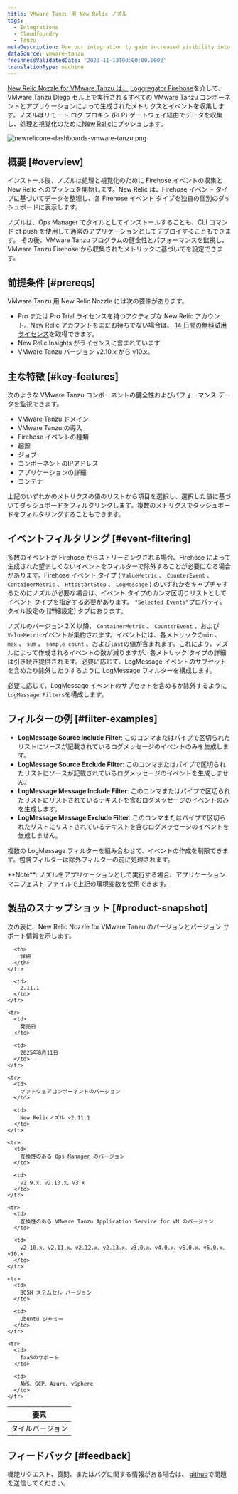 ```yaml
---
title: VMware Tanzu 用 New Relic ノズル
tags:
  - Integrations
  - Cloudfoundry
  - Tanzu
metaDescription: Use our integration to gain increased visibility into the performance of your VMware Tanzu environment.
dataSource: vmware-tanzu
freshnessValidatedDate: '2023-11-13T00:00:00.000Z'
translationType: machine
---
```


[New Relic Nozzle for VMware Tanzu は、](https://network.pivotal.io/products/nr-firehose-nozzle) [Loggregator Firehose](https://docs.pivotal.io/pivotalcf/loggregator/index.html)を介して、VMware Tanzu Diego セル上で実行されるすべての VMware Tanzu コンポーネントとアプリケーションによって生成されたメトリクスとイベントを収集します。ノズルはリモート ログ プロキシ (RLP) ゲートウェイ経由でデータを収集し、処理と視覚化のために[New Relic](https://www.newrelic.com)にプッシュします。

<img title="newrelicone-dashboards-vmware-tanzu.png" alt="newrelicone-dashboards-vmware-tanzu.png" src="/images/infrastructure_screenshot-crop_vmware-tanzu-dashboard.webp" />

## 概要 [#overview]

インストール後、ノズルは処理と視覚化のために Firehose イベントの収集と New Relic へのプッシュを開始します。New Relic は、Firehose イベント タイプに基づいてデータを整理し、各 Firehose イベント タイプを独自の個別のダッシュボードに表示します。

ノズルは、Ops Manager でタイルとしてインストールすることも、CLI コマンド cf push を使用して通常のアプリケーションとしてデプロイすることもできます。 その後、VMware Tanzu プログラムの健全性とパフォーマンスを監視し、VMware Tanzu Firehose から収集されたメトリックに基づいて<InlinePopover type="alerts" />を設定できます。

## 前提条件 [#prereqs]

VMware Tanzu 用 New Relic Nozzle には次の要件があります。

* Pro または Pro Trial ライセンスを持つアクティブな New Relic アカウント。New Relic アカウントをまだお持ちでない場合は、 [14 日間の無料試用ライセンス](http://newrelic.com/signup?funnel=pivotal-cloud-foundry&partner=Pivotal+Cloud+Foundry)を取得できます。
* New Relic Insights がライセンスに含まれています
* VMware Tanzu バージョン v2.10.x から v10.x。

## 主な特徴 [#key-features]

次のような VMware Tanzu コンポーネントの健全性およびパフォーマンス データを監視できます。

* VMware Tanzu ドメイン
* VMware Tanzu の導入
* Firehose イベントの種類
* 起源
* ジョブ
* コンポーネントのIPアドレス
* アプリケーションの詳細
* コンテナ

上記のいずれかのメトリクスの値のリストから項目を選択し、選択した値に基づいてダッシュボードをフィルタリングします。複数のメトリクスでダッシュボードをフィルタリングすることもできます。

## イベントフィルタリング [#event-filtering]

多数のイベントが Firehose からストリーミングされる場合、Firehose によって生成された望ましくないイベントをフィルターで除外することが必要になる場合があります。Firehose イベント タイプ ( `ValueMetric` 、 `CounterEvent` 、 `ContainerMetric` 、 `HttpStartStop` 、 `LogMessage` ) のいずれかをキャプチャするためにノズルが必要な場合は、イベント タイプのカンマ区切りリストとしてイベント タイプを指定する必要があります。 `"Selected Events"`プロパティ。タイル設定の \[詳細設定] タブにあります。

ノズルのバージョン 2.X 以降、 `ContainerMetric` 、 `CounterEvent` 、および`ValueMetric`イベントが集約されます。イベントには、各メトリックの`min` 、 `max` 、 `sum` 、 `sample count` 、および`last`の値が含まれます。これにより、ノズルによって作成されるイベントの数が減りますが、各メトリック タイプの詳細は引き続き提供されます。必要に応じて、LogMessage イベントのサブセットを含めたり除外したりするように LogMessage フィルターを構成します。

必要に応じて、LogMessage イベントのサブセットを含めるか除外するように`LogMessage Filters`を構成します。

## フィルターの例 [#filter-examples]

* <DNT>**LogMessage Source Include Filter**</DNT>: このコンマまたはパイプで区切られたリストにソースが記載されているログメッセージのイベントのみを生成します。
* <DNT>**LogMessage Source Exclude Filter**</DNT>: このコンマまたはパイプで区切られたリストにソースが記載されているログメッセージのイベントを生成しません。
* <DNT>**LogMessage Message Include Filter**</DNT>: このコンマまたはパイプで区切られたリストにリストされているテキストを含むログメッセージのイベントのみを生成します。
* <DNT>**LogMessage Message Exclude Filter**</DNT>: このコンマまたはパイプで区切られたリストにリストされているテキストを含むログメッセージのイベントを生成しません。

複数の LogMessage フィルターを組み合わせて、イベントの作成を制限できます。包含フィルターは除外フィルターの前に処理されます。

<Callout variant="important">
  <DNT>**Note**</DNT>: ノズルをアプリケーションとして実行する場合、アプリケーション マニフェスト ファイルで上記の環境変数を使用できます。
</Callout>

## 製品のスナップショット [#product-snapshot]

次の表に、New Relic Nozzle for VMware Tanzu のバージョンとバージョン サポート情報を示します。

<table>
  <thead>
    <tr>
      <th>
        要素
      </th>

      <th>
        詳細
      </th>
    </tr>
  </thead>

  <tbody>
    <tr>
      <td>
        タイルバージョン
      </td>

      <td>
        2.11.1
      </td>
    </tr>

    <tr>
      <td>
        発売日
      </td>

      <td>
        2025年8月11日
      </td>
    </tr>

    <tr>
      <td>
        ソフトウェアコンポーネントのバージョン
      </td>

      <td>
        New Relicノズル v2.11.1
      </td>
    </tr>

    <tr>
      <td>
        互換性のある Ops Manager のバージョン
      </td>

      <td>
        v2.9.x、v2.10.x、v3.x
      </td>
    </tr>

    <tr>
      <td>
        互換性のある VMware Tanzu Application Service for VM のバージョン
      </td>

      <td>
        v2.10.x、v2.11.x、v2.12.x、v2.13.x、v3.0.x、v4.0.x、v5.0.x、v6.0.x、v10.x
      </td>
    </tr>

    <tr>
      <td>
        BOSH ステムセル バージョン
      </td>

      <td>
        Ubuntu ジャミー
      </td>
    </tr>

    <tr>
      <td>
        IaaSのサポート
      </td>

      <td>
        AWS、GCP、Azure、vSphere
      </td>
    </tr>
  </tbody>
</table>

## フィードバック [#feedback]

機能リクエスト、質問、またはバグに関する情報がある場合は、 [github](https://github.com/newrelic/newrelic-pcf-nozzle-tile/issues)で問題を送信してください。